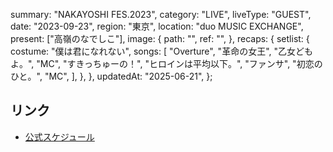   summary: "NAKAYOSHI FES.2023",
  category: "LIVE",
  liveType: "GUEST",
  date: "2023-09-23",
  region: "東京",
  location: "duo MUSIC EXCHANGE",
  present: ["高嶺のなでしこ"],
  image: {
    path: "",
    ref: "",
  },
  recaps: {
    setlist: {
      costume: "僕は君になれない",
      songs: [
        "Overture",
        "革命の女王",
        "乙女どもよ。",
        "MC",
        "すきっちゅーの！",
        "ヒロインは平均以下。",
        "ファンサ",
        "初恋のひと。",
        "MC",
      ],
    },
  },
  updatedAt: "2025-06-21",
};

## リンク

- [公式スケジュール](https://takanenonadeshiko.jp/?p=1357)
